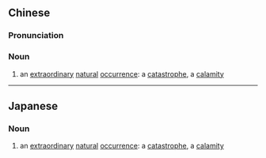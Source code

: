 {{also|天变地异}}
==Chinese==
{{zh-forms|s=天变地异}}

===Pronunciation===
{{zh-pron
|m=tiānbiàndìyì
|cat=n
}}

===Noun===
{{zh-noun}}

# an [[extraordinary]] [[natural]] [[occurrence]]: a [[catastrophe]], a [[calamity]]

----

==Japanese==
{{ja-kanjitab|天|變|地|異}}

===Noun===
{{ja-noun|てん.ぺん.ち.い|shin=天変地異}}

# {{ja-def|天変地異}} an [[extraordinary]] [[natural]] [[occurrence]]: a [[catastrophe]], a [[calamity]]
